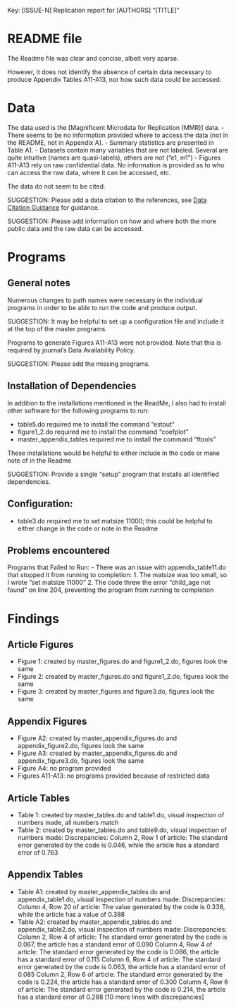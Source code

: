 Key: [ISSUE-N]
Replication report for [AUTHORS] "[TITLE]"

# README file
The Readme file was clear and concise, albeit very sparse.

However, it does not identify the absence of certain data necessary to produce Appendix Tables A11-A13, 
nor how such data could be accessed.

# Data
The data used is the [Magnificent Microdata for Replication (MMR)] data.
- There seems to be no information provided where to access the data (not in the README, not in Appendix A).
- Summary statistics are presented in Table A1.
- Datasets contain many variables that are not labeled. Several are quite intuitive (names are quasi-labels), others are not ("e1, m1")
- Figures A11-A13 rely on raw confidential data. No information is provided as to who can access the raw data, 
where it can be accessed, etc.

The data do not seem to be cited. 

SUGGESTION: Please add a data citation to the references, see [Data Citation Guidance](../Data_citation_guidance.qmd) for guidance.

SUGGESTION: Please add information on how and where both the more public data and the raw data can be accessed.


# Programs

## General notes
Numerous changes to path names were necessary in the individual programs in order to be able to run the code and produce output.

SUGGESTION: It may be helpful to set up a configuration file and include it at the top of the master programs.

Programs to generate Figures A11-A13 were not provided. Note that this is required by journal's Data Availability Policy.

SUGGESTION: Please add the missing programs.


## Installation of Dependencies

In addition to the installations mentioned in the ReadMe, I also had to install other software for the following programs to run:

- table5.do required me to install the command "estout"
- figure1_2.do required me to install the command "coefplot"
- master_appendix_tables required me to install the command "ftools"

These installations would be helpful to either include in the code or make note of in the Readme

SUGGESTION: Provide a single "setup" program that installs all identified dependencies.

## Configuration:

- table3.do required me to set matsize 11000; this could be helpful to either change in the code or note in the Readme

## Problems encountered
Programs that Failed to Run:
- There was an issue with appendix_table11.do that stopped it from running to completion:
	1. The matsize was too small, so I wrote "set matsize 11000"
	2. The code threw the error "child_age not found" on line 204, preventing the program from running to completion

# Findings

## Article Figures
- Figure 1: created by master_figures.do and figure1_2.do, figures look the same
- Figure 2: created by master_figures.do and figure1_2.do, figures look the same
- Figure 3: created by master_figures and figure3.do, figures look the same

## Appendix Figures
- Figure A2: created by master_appendix_figures.do and appendix_figure2.do, figures look the same
- Figure A3: created by master_appendix_figures.do and appendix_figure3.do, figures look the same
- Figure A4: no program provided
- Figures A11-A13: no programs provided because of restricted data

## Article Tables
- Table 1: created by master_tables.do and table1.do, visual inspection of numbers made, all numbers match
- Table 2: created by master_tables.do and table9.do, visual inspection of numbers made:
	Discrepancies:
		Column 2, Row 1 of article: The standard error generated by the code is 0.046, while the article has a standard error of 0.763

## Appendix Tables
- Table A1: created by master_appendix_tables.do and appendix_table1.do, visual inspection of numbers made:
	Discrepancies:
		Column 4, Row 20 of article: The value generated by the code is 0.338, while the article has a value of 0.388
- Table A2: created by master_appendix_tables.do and appendix_table2.do, visual inspection of numbers made:
	Discrepancies:
		Column 2, Row 4 of article: The standard error generated by the code is 0.067, the article has a standard error of 0.090
		Column 4, Row 4 of article: The standard error generated by the code is 0.086, the article has a standard error of 0.115
		Column 6, Row 4 of article: The standard error generated by the code is 0.063, the article has a standard error of 0.085
		Column 2, Row 6 of article: The standard error generated by the code is 0.224, the article has a standard error of 0.300
		Column 4, Row 6 of article: The standard error generated by the code is 0.214, the article has a standard error of 0.288
		[10 more lines with discrepancies]
